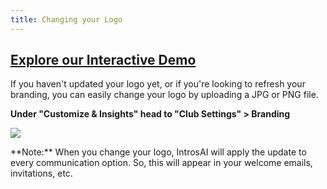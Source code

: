 ```yaml
---
title: Changing your Logo
---
```


[Explore our Interactive Demo](https://intros-ai.navattic.com/hj3s0ntm)
-----------------------------------------------------------

If you haven't updated your logo yet, or if you're looking to refresh your branding, you can easily change your logo by uploading a JPG or PNG file.

**Under "Customize & Insights" head to "Club Settings" > Branding**

![](/images/changing-your-logo-1.png)

<Note>
**Note:** When you change your logo, IntrosAI will apply the update to every communication option. So, this will appear in your welcome emails, invitations, etc.
</Note>

